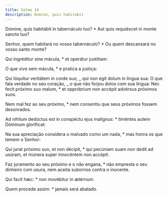```yaml
---
title: Salmo 14
description: Domine, quis habitabit
---
```


<div class="side-by-side not-content">

Dómine, quis habitábit in tabernáculo tuo? \* Aut quis requiéscet in monte sancto tuo?

Senhor, quem habitará no vosso tabernáculo? \* Ou quem descansará no vosso santo monte?

Qui ingréditur sine mácula, \* et operátur justítiam:

O que vive sem mácula, \* e pratica a justiça:

Qui lóquitur veritátem in corde suo, _ qui non egit dolum in lingua sua: O que fala verdade no seu coração, _ o que não forjou dolos com sua língua: Nec fecit próximo suo malum, \* et oppróbrium non accépit advérsus próximos suos.

Nem mal fez ao seu próximo, \* nem consentiu que seus próximos fossem desonrados.

Ad níhilum dedúctus est in conspéctu ejus malígnus: \* timéntes autem Dóminum gloríficat:

Na sua apreciação considera o malvado como um nada, \* mas honra os que temem o Senhor:

Qui jurat próximo suo, et non décipit, \* qui pecúniam suam non dedit ad usúram, et múnera super innocéntem non accépit.

Faz juramento ao seu próximo e o não engana, \* não empresta o seu dinheiro com usura, nem aceita subornos contra o inocente.

Qui facit hæc: \* non movébitur in ætérnum.

Quem procede assim: \* jamais será abalado.

</div>
